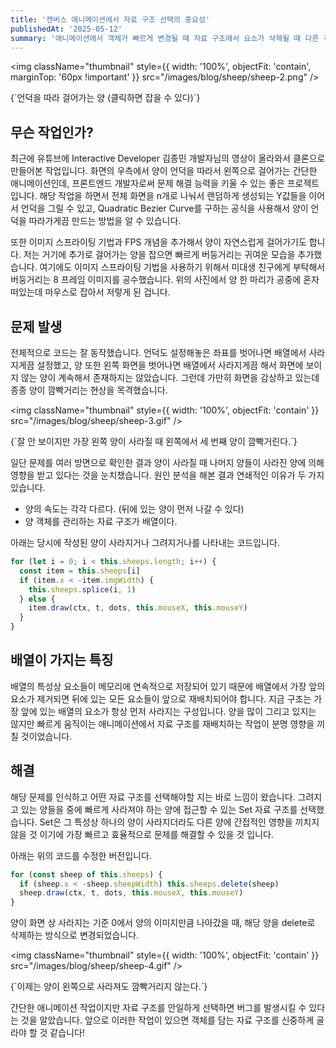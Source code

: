 ```yaml
---
title: '캔버스 애니메이션에서 자료 구조 선택의 중요성'
publishedAt: '2025-05-12'
summary: '애니메이션에서 객체가 빠르게 변경될 때 자료 구조에서 요소가 삭제될 때 다른 객체에 영향을 끼치면 안된다.'
---
```


<img
  className="thumbnail"
  style={{ width: '100%', objectFit: 'contain', marginTop: '60px !important' }}
  src="/images/blog/sheep/sheep-2.png"
/>
<div style={{ width: '100%', textAlign: 'center', marginTop: '4px', color: '#4b5563', fontSize: '12px' }}>
  {`언덕을 따라 걸어가는 양 (클릭하면 잡을 수 있다)`}
</div>

## 무슨 작업인가?

최근에 유튜브에 Interactive Developer 김종민 개발자님의 영상이 올라와서 클론으로 만들어본 작업입니다. 화면의 우측에서 양이 언덕을 따라서 왼쪽으로 걸어가는 간단한 애니메이션인데, 프론트엔드 개발자로써 문제 해결 능력을 키울 수 있는 좋은 프로젝트입니다. 해당 작업을 하면서 전체 화면을 n개로 나눠서 랜덤하게 생성되는 Y값들을 이어서 언덕을 그릴 수 있고, Quadratic Bezier Curve를 구하는 공식을 사용해서 양이 언덕을 따라가게끔 만드는 방법을 알 수 있습니다.

또한 이미지 스프라이팅 기법과 FPS 개념을 추가해서 양이 자연스럽게 걸어가기도 합니다. 저는 거기에 추가로 걸어가는 양을 잡으면 빠르게 버둥거리는 귀여운 모습을 추가했습니다. 여기에도 이미지 스프라이팅 기법을 사용하기 위해서 미대생 친구에게 부탁해서 버둥거리는 8 프레임 이미지를 공수했습니다. 위의 사진에서 양 한 마리가 공중에 혼자 떠있는데 마우스로 잡아서 저렇게 된 겁니다.

## 문제 발생

전체적으로 코드는 잘 동작했습니다. 언덕도 설정해놓은 좌표를 벗어나면 배열에서 사라지게끔 설정했고, 양 또한 왼쪽 화면을 벗어나면 배열에서 사라지게끔 해서 화면에 보이지 않는 양이 계속해서 존재하지는 않았습니다. 그런데 가만히 화면을 감상하고 있는데 종종 양이 깜빡거리는 현상을 목격했습니다.

<img className="thumbnail" style={{ width: '100%', objectFit: 'contain' }} src="/images/blog/sheep/sheep-3.gif" />
<div style={{ width: '100%', textAlign: 'center', marginTop: '4px', color: '#4b5563', fontSize: '12px' }}>
  {`잘 안 보이지만 가장 왼쪽 양이 사라질 때 왼쪽에서 세 번째 양이 깜빡거린다.`}
</div>

일단 문제를 여러 방면으로 확인한 결과 양이 사라질 때 나머지 양들이 사라진 양에 의해 영향을 받고 있다는 것을 눈치챘습니다. 원인 분석을 해본 결과 연쇄적인 이유가 두 가지 있습니다.

- 양의 속도는 각각 다르다. (뒤에 있는 양이 먼저 나갈 수 있다)
- 양 객체를 관리하는 자료 구조가 배열이다.

아래는 당시에 작성된 양이 사라지거나 그려지거나를 나타내는 코드입니다.

```javascript
for (let i = 0; i < this.sheeps.length; i++) {
  const item = this.sheeps[i]
  if (item.x < -item.imgWidth) {
    this.sheeps.splice(i, 1)
  } else {
    item.draw(ctx, t, dots, this.mouseX, this.mouseY)
  }
}
```

## 배열이 가지는 특징

배열의 특성상 요소들이 메모리에 연속적으로 저장되어 있기 때문에 배열에서 가장 앞의 요소가 제거되면 뒤에 있는 모든 요소들이 앞으로 재배치되어야 합니다. 지금 구조는 가장 앞에 있는 배열의 요소가 항상 먼저 사라지는 구성입니다. 양을 많이 그리고 있지는 않지만 빠르게 움직이는 애니메이션에서 자료 구조를 재배치하는 작업이 분명 영향을 끼칠 것이었습니다.

## 해결

해당 문제를 인식하고 어떤 자료 구조를 선택해야할 지는 바로 느낌이 왔습니다. 그려지고 있는 양들을 중에 빠르게 사라져야 하는 양에 접근할 수 있는 Set 자료 구조를 선택했습니다. Set은 그 특성상 하나의 양이 사라지더라도 다른 양에 간접적인 영향을 끼치지 않을 것 이기에 가장 빠르고 효율적으로 문제를 해결할 수 있을 것 입니다.

아래는 위의 코드를 수정한 버전입니다.

```javascript
for (const sheep of this.sheeps) {
  if (sheep.x < -sheep.sheepWidth) this.sheeps.delete(sheep)
  sheep.draw(ctx, t, dots, this.mouseX, this.mouseY)
}
```

양이 화면 상 사라지는 기준 0에서 양의 이미지만큼 나아갔을 때, 해당 양을 delete로 삭제하는 방식으로 변경되었습니다.

<img className="thumbnail" style={{ width: '100%', objectFit: 'contain' }} src="/images/blog/sheep/sheep-4.gif" />
<div style={{ width: '100%', textAlign: 'center', marginTop: '4px', color: '#4b5563', fontSize: '12px' }}>
  {`이제는 양이 왼쪽으로 사라져도 깜빡거리지 않는다.`}
</div>

간단한 애니메이션 작업이지만 자료 구조를 안일하게 선택하면 버그를 발생시킬 수 있다는 것을 알았습니다. 앞으로 이러한 작업이 있으면 객체를 담는 자료 구조를 신중하게 골라야 할 것 같습니다!
